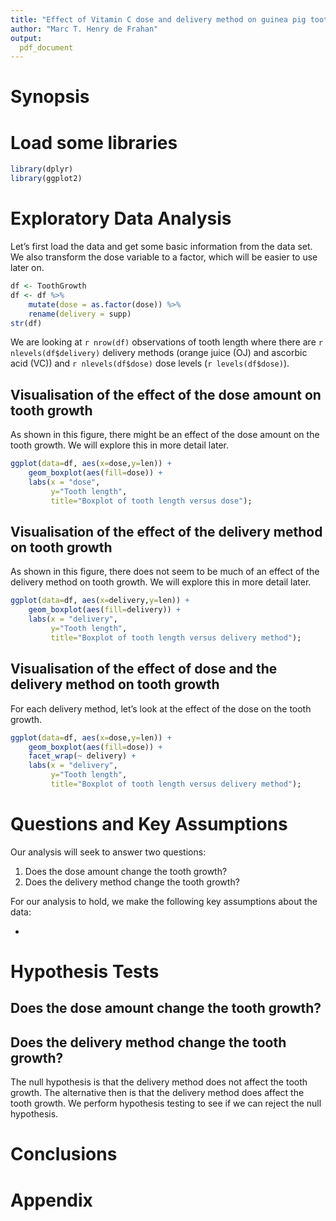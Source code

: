 ```yaml
---
title: "Effect of Vitamin C dose and delivery method on guinea pig tooth growth"
author: "Marc T. Henry de Frahan"
output: 
  pdf_document
---
```


# Synopsis

# Load some libraries
```r
library(dplyr)
library(ggplot2)
```
# Exploratory Data Analysis

Let's first load the data and get some basic information from the data
set. We also transform the dose variable to a factor, which will be
easier to use later on.

```r
df <- ToothGrowth
df <- df %>%
    mutate(dose = as.factor(dose)) %>%
	rename(delivery = supp)
str(df)
```

We are looking at `r nrow(df)` observations of tooth length where
there are `r nlevels(df$delivery)` delivery methods (orange juice (OJ) and
ascorbic acid (VC)) and `r nlevels(df$dose)` dose levels (`r levels(df$dose)`).

## Visualisation of the effect of the dose amount on tooth growth

As shown in this figure, there might be an effect of the dose amount
on the tooth growth. We will explore this in more detail later.

```r
ggplot(data=df, aes(x=dose,y=len)) +
    geom_boxplot(aes(fill=dose)) +
    labs(x = "dose",
         y="Tooth length",
         title="Boxplot of tooth length versus dose");
```

## Visualisation of the effect of the delivery method on tooth growth

As shown in this figure, there does not seem to be much of an effect
of the delivery method on tooth growth. We will explore this in more
detail later.

```r
ggplot(data=df, aes(x=delivery,y=len)) +
    geom_boxplot(aes(fill=delivery)) +
    labs(x = "delivery",
         y="Tooth length",
         title="Boxplot of tooth length versus delivery method");
```
## Visualisation of the effect of dose and the delivery method on tooth growth

For each delivery method, let's look at the effect of the dose on the
tooth growth.

```r
ggplot(data=df, aes(x=dose,y=len)) +
    geom_boxplot(aes(fill=dose)) +
    facet_wrap(~ delivery) +
    labs(x = "delivery",
         y="Tooth length",
         title="Boxplot of tooth length versus delivery method");
```


# Questions and Key Assumptions

Our analysis will seek to answer two questions:

1. Does the dose amount change the tooth growth?
2. Does the delivery method change the tooth growth?

For our analysis to hold, we make the following key assumptions about
the data:

- 

# Hypothesis Tests 

## Does the dose amount change the tooth growth?

## Does the delivery method change the tooth growth?

The null hypothesis is that the delivery method does not affect the tooth growth. The alternative then is that the delivery method does affect the tooth growth. We perform hypothesis testing to see if we can reject the null hypothesis. 

# Conclusions 



\newpage

# Appendix

<!-- ```{r code=readLines(knitr::purl('./tooth_growth.Rmd', documentation = 1)), eval = FALSE} -->
<!-- ``` -->
